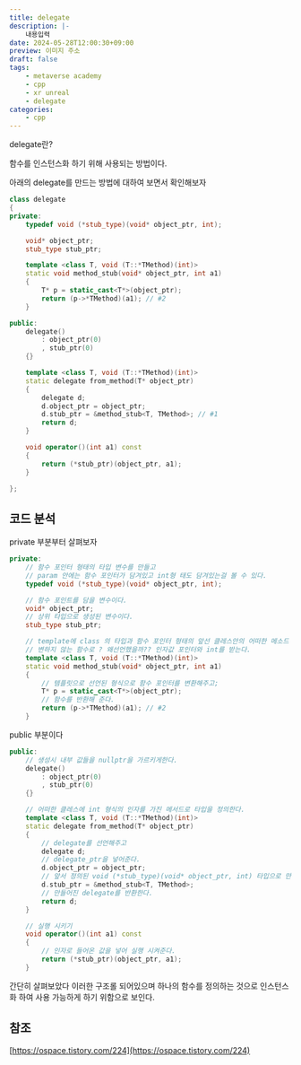 ```yaml
---
title: delegate
description: |-
    내용입력
date: 2024-05-28T12:00:30+09:00
preview: 이미지 주소
draft: false
tags:
    - metaverse academy
    - cpp
    - xr unreal
    - delegate
categories:
    - cpp
---
```



delegate란?

함수를 인스턴스화 하기 위해 사용되는 방법이다.

아래의 delegate를 만드는 방법에 대하여 보면서 확인해보자

```cpp
class delegate
{
private:
    typedef void (*stub_type)(void* object_ptr, int);

    void* object_ptr;
    stub_type stub_ptr;

    template <class T, void (T::*TMethod)(int)>
    static void method_stub(void* object_ptr, int a1)
    {
        T* p = static_cast<T*>(object_ptr);
        return (p->*TMethod)(a1); // #2
    }

public:
    delegate()
        : object_ptr(0)
        , stub_ptr(0)
    {}

    template <class T, void (T::*TMethod)(int)>
    static delegate from_method(T* object_ptr)
    {
        delegate d;
        d.object_ptr = object_ptr;
        d.stub_ptr = &method_stub<T, TMethod>; // #1
        return d;
    }

    void operator()(int a1) const
    {
        return (*stub_ptr)(object_ptr, a1);
    }

};
```

## 코드 분석

private 부분부터 살펴보자

```cpp
private:
    // 함수 포인터 형태의 타입 변수를 만들고
    // param 안에는 함수 포인터가 담겨있고 int형 태도 담겨있는걸 볼 수 있다.
    typedef void (*stub_type)(void* object_ptr, int);

    // 함수 포인트를 담을 변수이다.
    void* object_ptr;
    // 상위 타입으로 생성된 변수이다.
    stub_type stub_ptr;

    // template에 class 의 타입과 함수 포인터 형태의 앞선 클레스안의 어떠한 메소드 포인터와 인자갑 타입을 정의한거 같다.
    // 변하지 않는 함수로 ? 왜선언했을까?? 인자값 포인터와 int를 받는다.
    template <class T, void (T::*TMethod)(int)>
    static void method_stub(void* object_ptr, int a1)
    {
        // 템플릿으로 선언된 형식으로 함수 포인터를 변환해주고;
        T* p = static_cast<T*>(object_ptr);
        // 함수를 반환해 준다.
        return (p->*TMethod)(a1); // #2
    }
```

public 부분이다

```cpp
public:
    // 생성시 내부 값들을 nullptr을 가르키게한다.
    delegate()
        : object_ptr(0)
        , stub_ptr(0)
    {}

    // 어떠한 클레스에 int 형식의 인자를 가진 메서드로 타입을 정의한다.
    template <class T, void (T::*TMethod)(int)>
    static delegate from_method(T* object_ptr)
    {
        // delegate를 선언해주고
        delegate d;
        // delegate_ptr을 넣어준다.
        d.object_ptr = object_ptr;
        // 앞서 정의된 void (*stub_type)(void* object_ptr, int) 타입으로 만들어 넣어준다
        d.stub_ptr = &method_stub<T, TMethod>;
        // 만들어진 delegate를 반환한다.
        return d;
    }

    // 실행 시키기
    void operator()(int a1) const
    {
        // 인자로 들어온 값을 넣어 실행 시켜준다.
        return (*stub_ptr)(object_ptr, a1);
    }
```

간단히 살펴보았다 이러한 구조롤 되어있으며 하나의 함수를 정의하는 것으로 인스턴스화 하여 사용 가능하게 하기 위함으로 보인다.

## 참조

[https://ospace.tistory.com/224](https://ospace.tistory.com/224)
